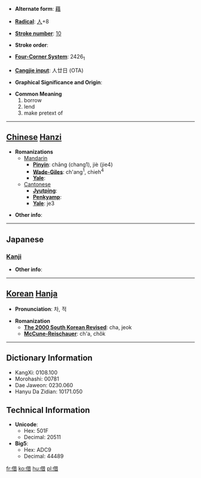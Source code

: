 * '''Alternate form''': [[藉]]

* '''[[Wiktionary:Chinese radical index| Radical]]''': [[Wiktionary:Chinese radical index 人|人]]+8

* '''[[Wiktionary:Chinese total strokes index|Stroke number]]''': [[Wiktionary:Chinese total strokes index 10|10]]

* '''Stroke order''': 

* '''[[Wiktionary:Chinese four corner index|Four-Corner System]]''': 2426<sub>1</sub>

* '''[[Wiktionary:Chinese Cangjie index|Cangjie input]]''': 人廿日 (OTA)

* '''Graphical Significance and Origin''': 

* '''Common Meaning'''
*#borrow
*# lend
*# make pretext of


----

== [[Chinese]] [[Hanzi]] ==

* '''Romanizations'''
** [[Mandarin]]
*** '''[[Pinyin]]''': chāng (chang1), jiè (jie4)
*** '''[[Wade-Giles]]''': ch'ang<sup>1</sup>, chieh<sup>4</sup>
*** '''[[Yale]]''': 
**[[Cantonese]]
***'''[[Jyutping]]''':
***'''[[Penkyamp]]''': 
***'''[[Yale]]''': je3

* '''Other info''': 

----

==Japanese==
===[[Kanji]]===
{{kanji|on readings=[[しゃく]] (shaku), [[しゃ]] (sha), [[せき]] (seki)
|kun readings=[[かりる]] (kariru), [[かり]] (kari), [[たとい]] (tatoi)
}}

* '''Other info''':  

----

== [[Korean]] [[Hanja]] ==

* '''Pronunciation''': 차, 적

* '''Romanization'''
** '''[[The 2000 South Korean Revised Romanization|The 2000 South Korean Revised]]''': cha, jeok
** '''[[McCune-Reischauer]]''': ch'a, chŏk

----

== Dictionary Information ==

* KangXi: 0108.100
* Morohashi: 00781
* Dae Jaweon: 0230.060
* Hanyu Da Zidian: 10171.050

== Technical Information ==

* '''Unicode''':
** Hex: 501F
** Decimal: 20511
* '''Big5''':
** Hex: ADC9
** Decimal: 44489

[[fr:借]]
[[ko:借]]
[[hu:借]]
[[pl:借]]